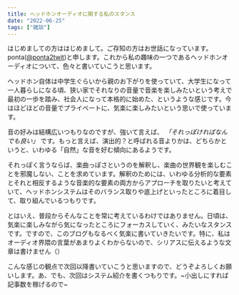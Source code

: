 ```yaml
---
title: ヘッドホンオーディオに関する私のスタンス
date: "2022-06-25"
tags: ["雑談"]
---
```


はじめましての方ははじめまして。ご存知の方はお世話になっています。ponta([@ponta2twit](https://twitter.com/ponta2twit))と申します。これから私の趣味の一つであるヘッドホンオーディオについて、色々と書いていこうと思います。

ヘッドホン自体は中学生ぐらいから親のお下がりを使っていて、大学生になって一人暮らしになる頃、狭い家でそれなりの音量で音楽を楽しみたいという考えで最初の一歩を踏み、社会人になって本格的に始めた、というような感じです。今はほどほどの音量でプライベートに、気楽に楽しみたいという思いで使っています。

音の好みは結構広いつもりなのですが、強いて言えば、 _「それっぽければなんでも良い」_ です。もっと言えば、演出的？と呼ばれる音よりかは、どちらかというと、いわゆる「自然」な音を好む傾向にあるようです。

それっぽく言うならば、楽曲っぽさというのを解釈し、楽曲の世界観を楽しむことを邪魔しない、ことを求めています。解釈のためには、いわゆる分析的な要素とそれと相反するような音楽的な要素の両方からアプローチを取りたいと考えていて、ヘッドホンシステムはそのバランス取りや底上げといったところに着目して、取り組んでいるつもりです。

とはいえ、普段からそんなことを常に考えているわけではありません。日頃は、気楽に楽しみながら気になったところにフォーカスしていく、みたいなスタンスです。ですので、このブログもなるべく気楽に書いていきたいです。特に、私はオーディオ界隈の言葉があまりよくわからないので、シリアスに伝えるような文章は書けません（）

こんな感じの観点で次回以降書いていこうと思いますので、どうぞよろしくお願いします。あ、でも、次回はシステム紹介を書くつもりです。~小出しにすれば記事数を稼げるので~
